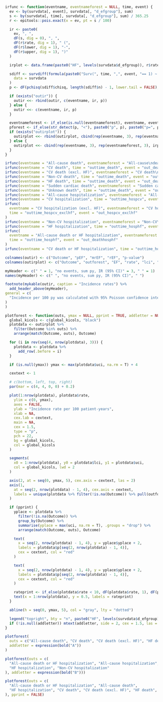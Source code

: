 ```r
irfunc <- function(eventname, eventnameforest = NULL, time, event) {
  ev <- by(survdata[, event], survdata[, "d_efgroup"], sum)
  s <- by(survdata[, time], survdata[, "d_efgroup"], sum) / 365.25
  r <- epitools::pois.exact(x = ev, pt = s / 100)

  ir <- paste0(
    ev, ", ",
    dF(s, dig = 0), ", ",
    dF(r$rate, dig = 1), " (",
    dF(r$lower, dig = 1), "-",
    dF(r$upper, dig = 1), ")"
  )

  irplot <- data.frame(paste0("HF", levels(survdata$d_efgroup)), r$rate, r$lower, r$upper)

  sdiff <- survdiff(formula(paste0("Surv(", time, ",", event, "== 1) ~ d_efgroup")),
    data = survdata
  )
  p <- dF(pchisq(sdiff$chisq, length(sdiff$n) - 1, lower.tail = FALSE), 3, p = TRUE)

  if (exists("outir")) {
    outir <<- rbind(outir, c(eventname, ir, p))
  } else {
    outir <<- c(eventname, ir, p)
  }

  eventnameforest <- if_else(is.null(eventnameforest), eventname, eventnameforest)
  pforest <- if_else(str_detect(p, "<"), paste0("p", p), paste0("p=", p))
  if (exists("outirplot")) {
    outirplot <<- rbind(outirplot, cbind(rep(eventname, 3), rep(eventnameforest, 3), irplot, rep(pforest, 3)))
  } else {
    outirplot <<- cbind(rep(eventname, 3), rep(eventnameforest, 3), irplot, rep(pforest, 3))
  }
}

irfunc(eventname = "All-cause death", eventnameforest = "All-cause\ndeath", time = "outtime_death", event = "out_death")
irfunc(eventname = "CV death", time = "outtime_death", event = "out_deathcv")
irfunc(eventname = "CV death (excl. HF)", eventnameforest = "CV death\n(excl. HF)", time = "outtime_death", event = "out_deathcv_exclhf")
irfunc(eventname = "Non-CV death", time = "outtime_death", event = "out_deathnoncv")
irfunc(eventname = "HF death", time = "outtime_death", event = "out_deathhf")
irfunc(eventname = "Sudden cardiac death", eventnameforest = "Sudden cardiac\ndeath", time = "outtime_death", event = "out_deathscd")
irfunc(eventname = "Unknown death", time = "outtime_death", event = "out_deathunknown")
irfunc(eventname = "All-cause hospitalization", eventnameforest = "All-cause\nhospitalization", time = "outtime_hosp", event = "out_hosp")
irfunc(eventname = "CV hospitalization", time = "outtime_hospcv", event = "out_hospcv")
irfunc(
  eventname = "CV hospitalization (excl. HF)", eventnameforest = "CV hospitalization\n(excl. HF)",
  time = "outtime_hospcv_exclhf", event = "out_hospcv_exclhf"
)
irfunc(eventname = "Non-CV hospitalization", eventnameforest = "Non-CV\nhospitalization", time = "outtime_hospnoncv", event = "out_hospnoncv")
irfunc(eventname = "HF hospitalization", time = "outtime_hosphf", event = "out_hosphf")
irfunc(
  eventname = "All-cause death or HF hospitalization", eventnameforest = "All-cause death or\nHF hospitalization",
  time = "outtime_hosphf", event = "out_deathhosphf"
)
irfunc(eventname = "CV death or HF hospitalization", time = "outtime_hosphf", event = "out_deathcvhosphf")

colnames(outir) <- c("Outcome", "pEF", "mrEF", "rEF", "p-value")
colnames(outirplot) <- c("Outcome", "outforest", "EF", "rate", "lci", "uci", "p")

myHeader <- c(" " = 1, "no events, sum py, IR (95% CI)" = 3, " " = 1)
names(myHeader) <- c(" ", "no events, sum py, IR (95% CI)", " ")

footnote(mykable(outir, caption = "Incidence rates") %>%
  add_header_above(myHeader),
general = c(
  "Incidence per 100 py was calculated with 95% Poisson confidence intervals. P-value is from log-rank test."
)
)
```

\clearpage 

```r

plotforest <- function(outs, ymax = NULL, pprint = TRUE, addletter = NULL) {
  global_kicols <- c(global_kicols, "black")
  plotdata <- outirplot %>%
    filter(Outcome %in% outs) %>%
    arrange(match(Outcome, outs), Outcome)

  for (i in rev(seq(4, nrow(plotdata), 3))) {
    plotdata <- plotdata %>%
      add_row(.before = i)
  }

  if (is.null(ymax)) ymax <- max(plotdata$uci, na.rm = T) + 4

  cextext <- 1

  # c(bottom, left, top, right)
  par(mar = c(4, 4, 0, 0) + 0.2)

  plot(1:nrow(plotdata), plotdata$rate,
    ylim = c(0, ymax),
    axes = FALSE,
    ylab = "Incidence rate per 100 patient-years",
    xlab = NA,
    cex.lab = cextext,
    main = NA,
    cex = 1.5,
    type = "p",
    pch = 22,
    bg = global_kicols,
    col = global_kicols
  )

  segments(
    x0 = 1:nrow(plotdata), y0 = plotdata$lci, y1 = plotdata$uci,
    col = global_kicols, lwd = 2
  )

  axis(2, at = seq(0, ymax, 5), cex.axis = cextext, las = 2)
  axis(1,
    at = seq(2, nrow(plotdata) - 1, 4), cex.axis = cextext,
    labels = unique(plotdata %>% filter(!is.na(Outcome)) %>% pull(outforest)), tick = FALSE, padj = 1, line = -1.5
  )

  if (pprint) {
    yplace <- plotdata %>%
      filter(!is.na(Outcome)) %>%
      group_by(Outcome) %>%
      summarise(yplace = max(uci, na.rm = T), .groups = "drop") %>%
      arrange(match(Outcome, outs), Outcome)

    text(
      x = seq(2, nrow(plotdata) - 1, 4), y = yplace$yplace + 2,
      labels = plotdata$p[seq(2, nrow(plotdata) - 1, 4)],
      cex = cextext, col = "red"
    )

    text(
      x = seq(2, nrow(plotdata) - 1, 4), y = yplace$yplace + 2,
      labels = plotdata$p[seq(2, nrow(plotdata) - 1, 4)],
      cex = cextext, col = "red"
    )

    rateprint <- if_else(plotdata$rate < 10, dF(plotdata$rate, 1), dF(plotdata$rate, 0))
    text(x = 1:nrow(plotdata), y = 0.5, labels = rateprint)
  }

  abline(h = seq(0, ymax, 5), col = "gray", lty = "dotted")

  legend("topright", bty = "n", paste0("HF", levels(survdata$d_efgroup)), border = global_kicols, fill = global_kicols, cex = cextext, horiz = T)
  if (!is.null(addletter)) mtext(addletter, side = 2, cex = 1.5, las = 1, adj = 0, line = 3.75, at = ymax)
}
```

```r
plotforest(
  outs = c("All-cause death", "CV death", "CV death (excl. HF)", "HF death", "Sudden cardiac death", "Non-CV death"),
  addletter = expression(bold("A"))
)
```

```r
plotforest(outs = c(
  "All-cause death or HF hospitalization", "All-cause hospitalization", "CV hospitalization", "CV hospitalization (excl. HF)",
  "HF hospitalization", "Non-CV hospitalization"
), addletter = expression(bold("B")))
```

```r
plotforest(outs = c(
  "All-cause death or HF hospitalization", "All-cause death",
  "HF hospitalization", "CV death", "CV death (excl. HF)", "HF death", "Non-CV death"
), pprint = FALSE)
```
